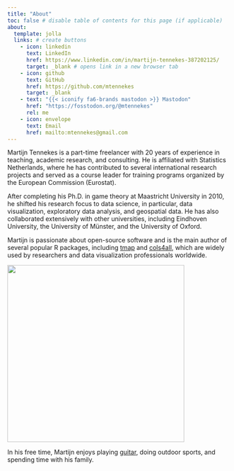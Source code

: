 ```yaml
---
title: "About"
toc: false # disable table of contents for this page (if applicable)
about: 
  template: jolla 
  links: # create buttons
    - icon: linkedin
      text: LinkedIn
      href: https://www.linkedin.com/in/martijn-tennekes-387202125/
      target: _blank # opens link in a new browser tab
    - icon: github
      text: GitHub
      href: https://github.com/mtennekes
      target: _blank 
    - text: "{{< iconify fa6-brands mastodon >}} Mastodon"
      href: "https://fosstodon.org/@mtennekes"
      rel: me
    - icon: envelope
      text: Email
      href: mailto:mtennekes@gmail.com
---
```


:::{.justify-text}

Martijn Tennekes is a part-time freelancer with 20 years of experience in teaching, academic research, and consulting. He is affiliated with Statistics Netherlands, where he has contributed to several international research projects and served as a course leader for training programs organized by the European Commission (Eurostat).

After completing his Ph.D. in game theory at Maastricht University in 2010, he shifted his research focus to data science, in particular, data visualization, exploratory data analysis, and geospatial data. He has also collaborated extensively with other universities, including Eindhoven University, the University of Münster, and the University of Oxford.

Martijn is passionate about open-source software and is the main author of several popular R packages, including [tmap](https://r-tmap.github.io/tmap/) and [cols4all](https://cols4all.github.io/cols4all-R/), which are widely used by researchers and data visualization professionals worldwide.

![](MartijnTennekes2024.jpg){fig-alt="Martijn Tennekes" fig-align="center" width="400"}

In his free time, Martijn enjoys playing [guitar](https://open.spotify.com/artist/1r0UM2CTI9nvqjsXN5ihNa), doing outdoor sports, and spending time with his family.

:::